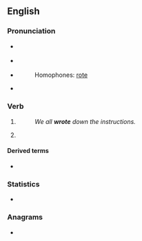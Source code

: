 ==English==

===Pronunciation===
* {{a|UK}} {{IPA|/ɹəʊt/|lang=en}}
* {{a|US}} {{IPA|/ɹɔʊt/|lang=en}}
* {{audio|en-us-wrote.ogg|Audio (US)|lang=en}}
*: Homophones: [[rote]]
* {{rhymes|əʊt|lang=en}}

===Verb===
{{head|en|verb form}}

# {{en-simple past of|write}}
#: ''We all '''wrote''' down the instructions.''
# {{lb|en|informal|nonstandard}} {{past participle of|write|lang=en}}

====Derived terms====
* {{l|en|that's all she wrote}}

===Statistics===
* {{rank|faith|gentleman|persons|609|wrote|chief|company|sweet}}

===Anagrams===
* {{anagrams|en|Tower|tower|towre|twoer}}